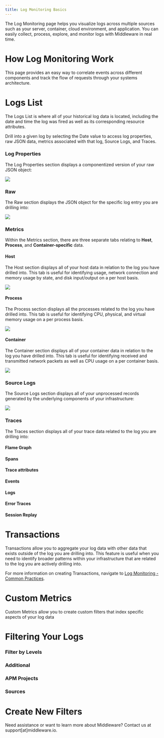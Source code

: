 ```yaml
---
title: Log Monitoring Basics
---
```


The Log Monitoring page helps you visualize logs across multiple sources such as your server, container, cloud environment, and application. You can easily collect, process, explore, and monitor logs with Middleware in real time.

# How Log Monitoring Work

This page provides an easy way to correlate events across different components and track the flow of requests through your systems architecture. 

# Logs List

The Logs List is where all of your historical log data is located, including the date and time the log was fired as well as its corresponding resource attributes. 

Drill into a given log by selecting the Date value to access log properties, raw JSON data, metrics associated with that log, Source Logs, and Traces.

### Log Properties

The Log Properties section displays a componentized version of your raw JSON object: 

![](https://lh7-us.googleusercontent.com/UEoX4SWceK7C5sfYo_BmTXKQjRV7bEOkEWOpo1NQPdFMKUkVOj0HaTJyg0SWkE_IYZWS7rID1aqBf7a4sOXcmIcMWuGKHR-3NPpGtIbk0tYgkWFOxIvTt0iVmr5QB9iHif9Z69If6ZPEYjJIj2cSCJY)

### Raw

The Raw section displays the JSON object for the specific log entry you are drilling into:

![](https://lh7-us.googleusercontent.com/BL9KXXTTg-ckQ9aV1v_GxzInc6OTr8T62xS9Fp0Px4hCanVPth3fH7EGTx9pNZGxzWFLrWnPdktKNypYSRiINyctC4WEZRS0CmVm4Nyrj8pzAnNUxoPjDvobguPajmKXroCGjIRUNI_A4IW1Y-ViCec)

### Metrics

Within the Metrics section, there are three separate tabs relating to __Host__, __Process__, and __Container-specific__ data.

#### Host

The Host section displays all of your host data in relation to the log you have drilled into. This tab is useful for identifying usage, network connection and memory usage by state, and disk input/output on a per host basis.

![](https://lh7-us.googleusercontent.com/mH4R3eKAV72RzS4vAviQ70TfA1ThOEzJO4dSvXBf7oQ5eCqAcW5LZFFy_8ql-SuJNXNsBtFjV7OLx1xECE_G8NbJjPi6NkxNYcjIAAxz9Xw8GAsuDKpD8eRW1Uuu92QIxAco47RIWuIXZ-VziDNOEbk)

#### Process

The Process section displays all the processes related to the log you have drilled into. This tab is useful for identifying CPU, physical, and virtual memory usage on a per process basis.

![](https://lh7-us.googleusercontent.com/KliZFaOP6bYef-DZ0C_hGxfb0--IHVEUlrgA70MZ6Cx_jEgxXM4REaQOfqlsRmF9bElrOCg5HFSQP9_z-kxrA7ku9dOool2fUoYs3bzjmapHSZntMYPgIXO5MXnt0d48NnnyGDtaT1snGoPsW8kOuCs)

#### Container

The Container section displays all of your container data in relation to the log you have drilled into. This tab is useful for identifying received and transmitted network packets as well as CPU usage on a per container basis.

![](https://lh7-us.googleusercontent.com/dZSRbZo7Xw0GqbFBc7_WkLqTgaGOsnVfLnbtsnMJUvjZZ5KIZsC_C7TU3zrsvL93wJWJwmNuz2RUXOs88zSxevlnY1BiXpElz13mo-DzxduryXzApT1sbdvwt8egSVIdDwwmN8JcU8TeETVFI3Q4p7E)

### Source Logs

The Source Logs section displays all of your unprocessed records generated by the underlying components of your infrastructure:

![](https://lh7-us.googleusercontent.com/UJB8Qo60ar3HA7Qfg0afLkvOvvWgNL-eHCZbuyhkaTI1SE4F90klXkQZSxnFFV8KDU7hl9N5Q05hJRA_JMXaWNhyECUkdF3juEFBEdXftpfyJ9ZatrH3bb2ow8qixE3sov-5Pqd940yr6dLRvnSUkko)

### Traces

The Traces section displays all of your trace data related to the log you are drilling into:

#### Flame Graph 

#### Spans

#### Trace attributes

#### Events

#### Logs

#### Error Traces

#### Session Replay


# Transactions

Transactions allow you to aggregate your log data with other data that exists outside of the log you are drilling into. This feature is useful when you need to identify broader patterns within your infrastructure that are related to the log you are actively drilling into.

<Note> For more information on creating Transactions, navigate to [Log Monitoring - Common Practices](https://docs.middleware.io/workflow/log-monitoring/log-monitoring-common-practices#create-a-transaction). </Note>

# Custom Metrics

Custom Metrics allow you to create custom filters that index specific aspects of your log data







# Filtering Your Logs

### Filter by Levels

### Additional

### APM Projects

### Sources

# Create New Filters

<Note> Need assistance or want to learn more about Middleware? Contact us at support[at]middleware.io. </Note>